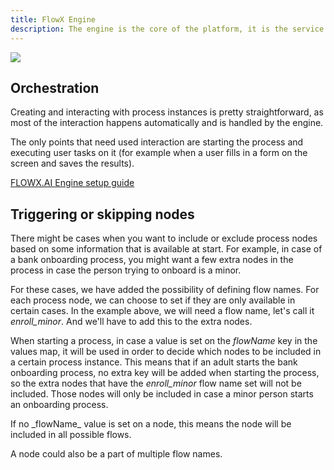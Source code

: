```yaml
---
title: FlowX Engine
description: The engine is the core of the platform, it is the service that runs instances of the process definitions, generates UI, communicates with the frontend and also with custom integrations and plugins. It keeps track of all currently running process instances and makes sure the process flows run correctly.
---
```


![](https://s3.eu-west-1.amazonaws.com/docx.flowx.ai/platform-deep-dive/image%20%2820%29.png)

## Orchestration

Creating and interacting with process instances is pretty straightforward, as most of the interaction happens automatically and is handled by the engine.

The only points that need used interaction are starting the process and executing user tasks on it (for example when a user fills in a form on the screen and saves the results).

[FLOWX.AI Engine setup guide](../../platform-setup-guides/flowx-engine-setup-guide/flowx-engine-setup-guide.md)

## Triggering or skipping nodes 

There might be cases when you want to include or exclude process nodes based on some information that is available at start. For example, in case of a bank onboarding process, you might want a few extra nodes in the process in case the person trying to onboard is a minor.

For these cases, we have added the possibility of defining flow names. For each process node, we can choose to set if they are only available in certain cases. In the example above, we will need a flow name, let's call it _enroll\_minor_. And we'll have to add this to the extra nodes.

When starting a process, in case a value is set on the _flowName_ key in the values map, it will be used in order to decide which nodes to be included in a certain process instance. This means that if an adult starts the bank onboarding process, no extra key will be added when starting the process, so the extra nodes that have the _enroll\_minor_ flow name set will not be included. Those nodes will only be included in case a minor person starts an onboarding process.

<Info>
If no _flowName_ value is set on a node, this means the node will be included in all possible flows.
</Info>

A node could also be a part of multiple flow names.

